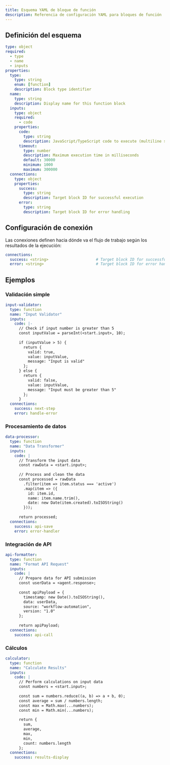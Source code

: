 ```yaml
---
title: Esquema YAML de bloque de función
description: Referencia de configuración YAML para bloques de función
---
```


## Definición del esquema

```yaml
type: object
required:
  - type
  - name
  - inputs
properties:
  type:
    type: string
    enum: [function]
    description: Block type identifier
  name:
    type: string
    description: Display name for this function block
  inputs:
    type: object
    required:
      - code
    properties:
      code:
        type: string
        description: JavaScript/TypeScript code to execute (multiline string)
      timeout:
        type: number
        description: Maximum execution time in milliseconds
        default: 30000
        minimum: 1000
        maximum: 300000
  connections:
    type: object
    properties:
      success:
        type: string
        description: Target block ID for successful execution
      error:
        type: string
        description: Target block ID for error handling
```

## Configuración de conexión

Las conexiones definen hacia dónde va el flujo de trabajo según los resultados de la ejecución:

```yaml
connections:
  success: <string>                     # Target block ID for successful execution
  error: <string>                       # Target block ID for error handling (optional)
```

## Ejemplos

### Validación simple

```yaml
input-validator:
  type: function
  name: "Input Validator"
  inputs:
    code: |-
      // Check if input number is greater than 5
      const inputValue = parseInt(<start.input>, 10);
      
      if (inputValue > 5) {
        return { 
          valid: true, 
          value: inputValue,
          message: "Input is valid"
        };
      } else {
        return { 
          valid: false, 
          value: inputValue,
          message: "Input must be greater than 5"
        };
      }
  connections:
    success: next-step
    error: handle-error
```

### Procesamiento de datos

```yaml
data-processor:
  type: function
  name: "Data Transformer"
  inputs:
    code: |
      // Transform the input data
      const rawData = <start.input>;
      
      // Process and clean the data
      const processed = rawData
        .filter(item => item.status === 'active')
        .map(item => ({
          id: item.id,
          name: item.name.trim(),
          date: new Date(item.created).toISOString()
        }));
      
      return processed;
  connections:
    success: api-save
    error: error-handler
```

### Integración de API

```yaml
api-formatter:
  type: function
  name: "Format API Request"
  inputs:
    code: |
      // Prepare data for API submission
      const userData = <agent.response>;
      
      const apiPayload = {
        timestamp: new Date().toISOString(),
        data: userData,
        source: "workflow-automation",
        version: "1.0"
      };
      
      return apiPayload;
  connections:
    success: api-call
```

### Cálculos

```yaml
calculator:
  type: function
  name: "Calculate Results"
  inputs:
    code: |
      // Perform calculations on input data
      const numbers = <start.input>;
      
      const sum = numbers.reduce((a, b) => a + b, 0);
      const average = sum / numbers.length;
      const max = Math.max(...numbers);
      const min = Math.min(...numbers);
      
      return {
        sum,
        average,
        max,
        min,
        count: numbers.length
      };
  connections:
    success: results-display
```